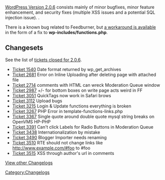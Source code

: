 [[Version_2.0.6|WordPress Version 2.0.6]] consists mainly of minor bugfixes, minor feature enhancement, and security fixes (multiple XSS issues and a potential SQL injection issue).
.

There is a known bug related to Feedburner, but [http://markjaquith.wordpress.com/2007/01/06/wordpress-206-feedburner-issue-and-fix/ a workaround is available] in the form of a fix to '''wp-includes/functions.php'''.

==Changesets==
See the list of [http://trac.wordpress.org/query?status=closed&milestone=2.0.6 tickets closed for 2.0.6].

* [http://trac.wordpress.org/ticket/1540 Ticket 1540] Date format returned by wp_get_archives
* [http://trac.wordpress.org/ticket/2681 Ticket 2681] Error on Inline Uploading after deleting page with attached file
* [http://trac.wordpress.org/ticket/2714 Ticket 2714] comments with HTML can wreck Moderation Queue window
* [http://trac.wordpress.org/ticket/2987 Ticket 2987] +/- for bottom boxes on write page acts weird in FF
* [http://trac.wordpress.org/ticket/3051 Ticket 3051] QuickTags now work in Safari brows
* [http://trac.wordpress.org/ticket/3112 Ticket 3112] Upload bugs
* [http://trac.wordpress.org/ticket/3215 Ticket 3215] Login & Update functions everything is broken
* [http://trac.wordpress.org/ticket/3267 Ticket 3267] PHP Error in template-functions-links.php
* [http://trac.wordpress.org/ticket/3367 Ticket 3367] Single quote around double quote mysql string breaks on OpenVMS HP-PHP
* [http://trac.wordpress.org/ticket/3391 Ticket 3391] Can't click Labels for Radio Buttons in Moderation Queue
* [http://trac.wordpress.org/ticket/3438 Ticket 3438] Internationalization by mistake
* [http://trac.wordpress.org/ticket/3490 Ticket 3490] Blogger Importer needs renaming
* [http://trac.wordpress.org/ticket/3510 Ticket 3510] RTE should not change links like http://www.example.com/#foo to #foo
* [http://trac.wordpress.org/ticket/3515 Ticket 3515] XSS through author's url in comments

<!--A list of all [http://trac.wordpress.org/log/branches/2.0?action=stop_on_copy&rev=4066&stop_rev=3826&mode=stop_on_copy changes between 2.0.5 and 2.0.6]. -->

<!--The list below was generated with [[User:MDAWaffe/Changelog_Generator|MDAWaffe's Changelog Generator]].-->

[[WordPress Versions|View other Changelogs]]
[[Category:Changelogs]]